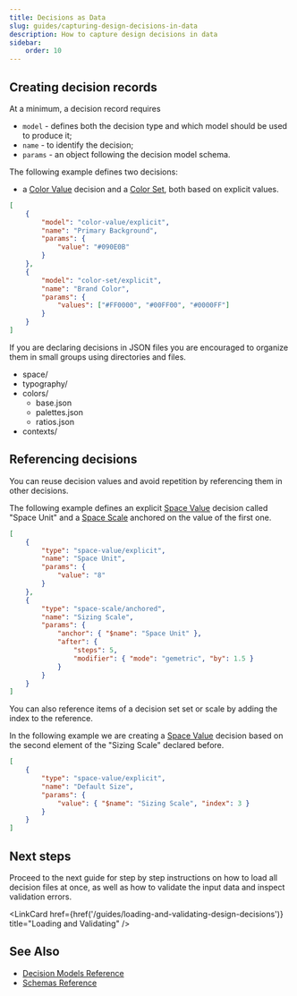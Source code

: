 ```yaml
---
title: Decisions as Data
slug: guides/capturing-design-decisions-in-data
description: How to capture design decisions in data
sidebar:
    order: 10
---
```




## Creating decision records

At a minimum, a decision record requires

-   `model` - defines both the decision type and which model should be used to produce it;
-   `name` - to identify the decision;
-   `params` - an object following the decision model schema.

The following example defines two decisions:

-   a [Color Value](/models/decision-types/color-value) decision and a [Color Set](/models/decision-types/color-set), both based on explicit values.

```json
[
    {
        "model": "color-value/explicit",
        "name": "Primary Background",
        "params": {
            "value": "#090E0B"
        }
    },
    {
        "model": "color-set/explicit",
        "name": "Brand Color",
        "params": {
            "values": ["#FF0000", "#00FF00", "#0000FF"]
        }
    }
]
```

If you are declaring decisions in JSON files you are encouraged to organize them in small groups using directories and files.

<FileTree>

-   space/
-   typography/
-   colors/
    -   base.json
    -   palettes.json
    -   ratios.json
-   contexts/

</FileTree>

## Referencing decisions

You can reuse decision values and avoid repetition by referencing them in other decisions.

The following example defines an explicit [Space Value](/models/decision-types/space-value) decision called "Space Unit" and a [Space Scale](/models/decision-types/space-scale#anchored) anchored on the value of the first one.

```json
[
    {
        "type": "space-value/explicit",
        "name": "Space Unit",
        "params": {
            "value": "8"
        }
    },
    {
        "type": "space-scale/anchored",
        "name": "Sizing Scale",
        "params": {
            "anchor": { "$name": "Space Unit" },
            "after": {
                "steps": 5,
                "modifier": { "mode": "gemetric", "by": 1.5 }
            }
        }
    }
]
```

You can also reference items of a decision set set or scale by adding the index to the reference.

In the following example we are creating a [Space Value](/models/decision-types/space-value) decision based on the second element of the "Sizing Scale" declared before.

```json
[
    {
        "type": "space-value/explicit",
        "name": "Default Size",
        "params": {
            "value": { "$name": "Sizing Scale", "index": 3 }
        }
    }
]
```

## Next steps

Proceed to the next guide for step by step instructions on how to load all decision files at once, as well as how to validate the input data and inspect validation errors.

<LinkCard
    href={href('/guides/loading-and-validating-design-decisions')}
    title="Loading and Validating"
/>

## See Also

-   [Decision Models Reference](/models/decision-types)
-   [Schemas Reference](/models/schemas)
